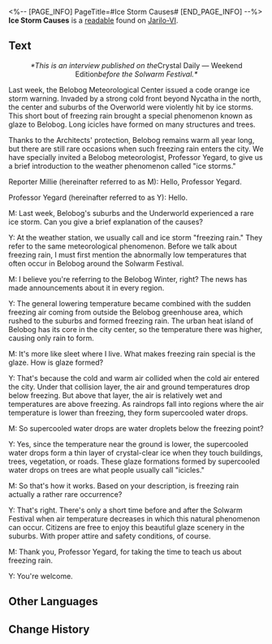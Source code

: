 <%-- [PAGE_INFO]
PageTitle=#Ice Storm Causes#
[END_PAGE_INFO] --%>
{{Readable Infobox
|id           = 017
|partIds      = 190121
|title        = 
|image        = Item Jarilo-VI Readable 2.png
|world        = Jarilo-VI
|parts        = 1
|author       = <!--to be added-->
|description  = An interview with a weather expert discussing the causes of ice storms and other scientific information.
|part1        = Ice Storm Causes
|source1      = {{cx|Source missing}}
|characters   = 
|factions     = 
}}
'''Ice Storm Causes''' is a [[readable]] found on [[Jarilo-VI]].
<!--
==Location==
{{Map Embed|<map name>|<marker id>}}
-->
==Text==
<div align="center">''*This is an interview published on the ''Crystal Daily &mdash; Weekend Edition'' before the Solwarm Festival.*''</div>

<div align="center">{{Size|+2|Among the Crystal Peaks: Do You Really Know About Ice Storms?}}</div>

Last week, the Belobog Meteorological Center issued a code orange ice storm warning. Invaded by a strong cold front beyond Nycatha in the north, the center and suburbs of the Overworld were violently hit by ice storms. This short bout of freezing rain brought a special phenomenon known as glaze to Belobog. Long icicles have formed on many structures and trees.

Thanks to the Architects' protection, Belobog remains warm all year long, but there are still rare occasions when such freezing rain enters the city. We have specially invited a Belobog meteorologist, Professor Yegard, to give us a brief introduction to the weather phenomenon called "ice storms."

Reporter Millie (hereinafter referred to as M): Hello, Professor Yegard.

Professor Yegard (hereinafter referred to as Y): Hello.

M: Last week, Belobog's suburbs and the Underworld experienced a rare ice storm. Can you give a brief explanation of the causes?

Y: At the weather station, we usually call and ice storm "freezing rain." They refer to the same meteorological phenomenon. Before we talk about freezing rain, I must first mention the abnormally low temperatures that often occur in Belobog around the Solwarm Festival.

M: I believe you're referring to the Belobog Winter, right? The news has made announcements about it in every region.

Y: The general lowering temperature became combined with the sudden freezing air coming from outside the Belobog greenhouse area, which rushed to the suburbs and formed freezing rain. The urban heat island of Belobog has its core in the city center, so the temperature there was higher, causing only rain to form.

M: It's more like sleet where I live. What makes freezing rain special is the glaze. How is glaze formed?

Y: That's because the cold and warm air collided when the cold air entered the city. Under that collision layer, the air and ground temperatures drop below freezing. But above that layer, the air is relatively wet and temperatures are above freezing. As raindrops fall into regions where the air temperature is lower than freezing, they form supercooled water drops.

M: So supercooled water drops are water droplets below the freezing point?

Y: Yes, since the temperature near the ground is lower, the supercooled water drops form a thin layer of crystal-clear ice when they touch buildings, trees, vegetation, or roads. These glaze formations formed by supercooled water drops on trees are what people usually call "icicles."

M: So that's how it works. Based on your description, is freezing rain actually a rather rare occurrence?

Y: That's right. There's only a short time before and after the Solwarm Festival when air temperature decreases in which this natural phenomenon can occur. Citizens are free to enjoy this beautiful glaze scenery in the suburbs. With proper attire and safety conditions, of course.

M: Thank you, Professor Yegard, for taking the time to teach us about freezing rain.

Y: You're welcome.

<!--
==Trivia==
* 
-->
==Other Languages==
{{Other Languages
|en   = Ice Storm Causes
|zhs  = 冰风暴成因
|zht  = 冰風暴成因
|ja   = アイスブリザードの成因
|ko   = 얼음 폭풍의 형성 원인
|es   = Causas de la tormenta de hielo
|fr   = Causes de la tempête de glace
|ru   = Причины ледяного шторма
|th   = สาเหตุของพายุน้ำแข็ง
|vi   = Nguồn Gốc Cơn Bão Băng
|de   = Ursachen für Eisstürme
|id   = Penyebab Badai Es
|pt   = Causas da Tempestade de Gelo
}}

==Change History==
{{Change History|1.0}}